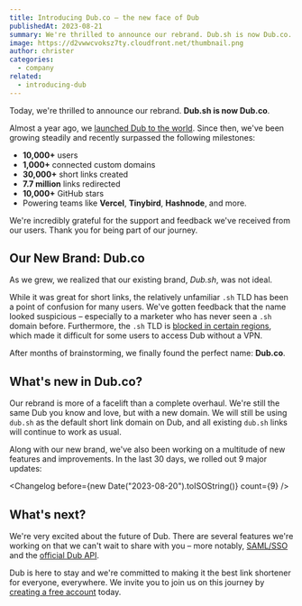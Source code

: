 ```yaml
---
title: Introducing Dub.co – the new face of Dub
publishedAt: 2023-08-21
summary: We're thrilled to announce our rebrand. Dub.sh is now Dub.co.
image: https://d2vwwcvoksz7ty.cloudfront.net/thumbnail.png
author: christer
categories:
  - company
related:
  - introducing-dub
---
```


Today, we're thrilled to announce our rebrand. **Dub.sh is now Dub.co**.

Almost a year ago, we [launched Dub to the world](introducing-dub). Since then, we've been growing steadily and recently surpassed the following milestones:

- **10,000+** users
- **1,000+** connected custom domains
- **30,000+** short links created
- **7.7 million** links redirected
- **10,000+** GitHub stars
- Powering teams like **Vercel**, **Tinybird**, **Hashnode**, and more.

We're incredibly grateful for the support and feedback we've received from our users. Thank you for being part of our journey.

## Our New Brand: Dub.co

As we grew, we realized that our existing brand, _Dub.sh_, was not ideal.

While it was great for short links, the relatively unfamiliar `.sh` TLD has been a point of confusion for many users. We've gotten feedback that the name looked suspicious – especially to a marketer who has never seen a `.sh` domain before. Furthermore, the `.sh` TLD is [blocked in certain regions](https://x.com/jr_resonable/status/1693666704990011744), which made it difficult for some users to access Dub without a VPN.

After months of brainstorming, we finally found the perfect name: **Dub.co**.

## What's new in Dub.co?

Our rebrand is more of a facelift than a complete overhaul. We're still the same Dub you know and love, but with a new domain. We will still be using `dub.sh` as the default short link domain on Dub, and all existing `dub.sh` links will continue to work as usual.

Along with our new brand, we've also been working on a multitude of new features and improvements. In the last 30 days, we rolled out 9 major updates:

<Changelog before={new Date("2023-08-20").toISOString()} count={9} />

## What's next?

We're very excited about the future of Dub. There are several features we're working on that we can't wait to share with you – more notably, [SAML/SSO](/help/category/saml-sso) and the [official Dub API](/help/article/dub-api).

Dub is here to stay and we're committed to making it the best link shortener for everyone, everywhere. We invite you to join us on this journey by [creating a free account](https://app.dub.co/register) today.
